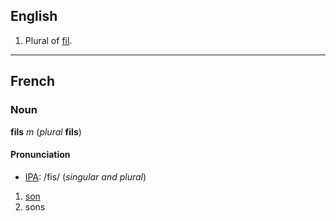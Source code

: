 ==English==

#Plural of [[fil]].

----
==French==
===Noun===
'''fils''' ''m'' (''plural'' '''fils''')

====Pronunciation====
*[[w:IPA|IPA]]: /fis/ (''singular and plural'')

#[[son]]
#sons